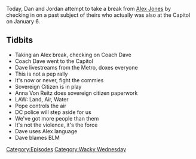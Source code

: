 {{DEFAULTSORT:
    #_EPISODE_0521:Salt Break
}}{{Episode
    | title           = Salt Break
    | caption         = Listen to this episode on [https://knowledgefight.libsyn.com/521-salt-break Libsyn] [https://open.spotify.com/episode/0q5XUpFsR2RtN1M3So0gvf Spotify], Read the [[Transcript/521: Salt Break|Unofficial Transcript]], View discussion on [https://reddit.com/kzrati Reddit]
    | episodeNumber   = 521
    | length          = 00:34:09
    | airDate         = January 18, 2021
    | episodeType     = [[:Category:Wacky Wednesday|Wacky Wednesday]]
    | appearance      = [[Coach Dave]], [[Anna Von Reitz]], [[The Pope]], [[Dave Daubenmire]]
    | previousEpisode = [[520: January 12-13, 2021]]
    | nextEpisode     = [[522: January 14-17, 2021]]
}}

{{Stub}}

Today, Dan and Jordan attempt to take a break from [[Alex Jones]] by checking in on a past subject of theirs who actually was also at the Capitol on January 6.

==Tidbits==

*Taking an Alex break, checking on Coach Dave
*Coach Dave went to the Capitol
*Dave livestreams from the Metro, doxes everyone
*This is not a pep rally
*It's now or never, fight the commies
*Sovereign Citizen is in play
*Anna Von Reitz does sovereign citizen paperwork
*LAW: Land, Air, Water
*Pope controls the air
*DC police will step aside for us
*We've got more people than them
*It's not the violence, it's the force
*Dave uses Alex language
*Dave blames BLM

[[Category:Episodes]]
[[Category:Wacky Wednesday]]
